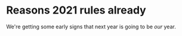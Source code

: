 # Reasons 2021 rules already

<PageDescription>

We're getting some early signs that next year is going to be <em>our</em> year.
</PageDescription>
